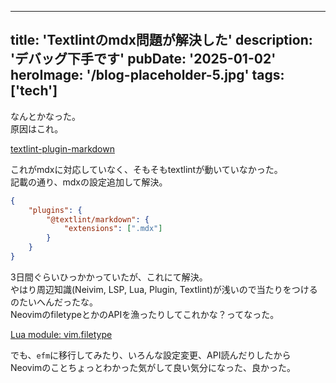 
---
title: 'Textlintのmdx問題が解決した'
description: 'デバッグ下手です'
pubDate: '2025-01-02'
heroImage: '/blog-placeholder-5.jpg'
tags: ['tech']
---
なんとかなった。  
原因はこれ。

[textlint-plugin-markdown](https://www.npmjs.com/package/@textlint/textlint-plugin-markdown)  
  
これがmdxに対応していなく、そもそもtextlintが動いていなかった。  
記載の通り、mdxの設定追加して解決。  
```json
{
    "plugins": {
        "@textlint/markdown": {
            "extensions": [".mdx"]
        }
    }
}
```


3日間ぐらいひっかかっていたが、これにて解決。  
やはり周辺知識(Neivim, LSP, Lua, Plugin, Textlint)が浅いので当たりをつけるのたいへんだったな。  
NeovimのfiletypeとかのAPIを漁ったりしてこれかな？ってなった。

[Lua module: vim.filetype](https://neovim.io/doc/user/lua.html#vim.filetype.add())  
  
でも、`efm`に移行してみたり、いろんな設定変更、API読んだりしたから  
Neovimのことちょっとわかった気がして良い気分になった、良かった。
